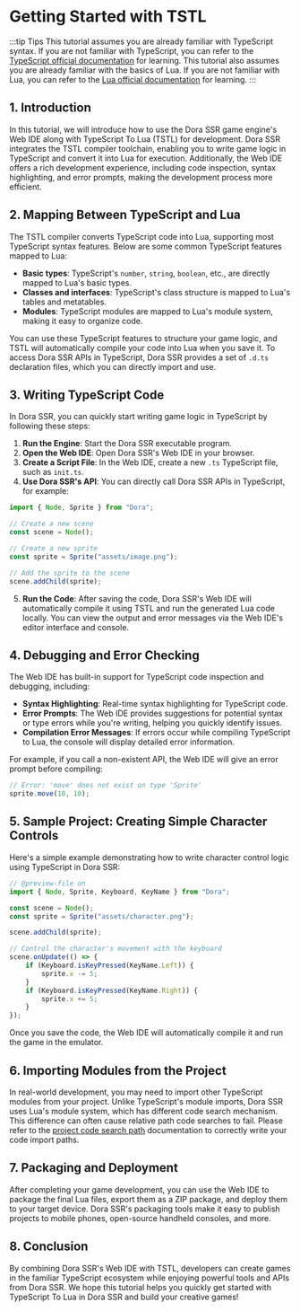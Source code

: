 
# Getting Started with TSTL

:::tip Tips
This tutorial assumes you are already familiar with TypeScript syntax. If you are not familiar with TypeScript, you can refer to the [TypeScript official documentation](https://www.typescriptlang.org/docs/) for learning. This tutorial also assumes you are already familiar with the basics of Lua. If you are not familiar with Lua, you can refer to the [Lua official documentation](https://lua-users.org/wiki/TutorialDirectory) for learning.
:::

## 1. Introduction

In this tutorial, we will introduce how to use the Dora SSR game engine's Web IDE along with TypeScript To Lua (TSTL) for development. Dora SSR integrates the TSTL compiler toolchain, enabling you to write game logic in TypeScript and convert it into Lua for execution. Additionally, the Web IDE offers a rich development experience, including code inspection, syntax highlighting, and error prompts, making the development process more efficient.

## 2. Mapping Between TypeScript and Lua

The TSTL compiler converts TypeScript code into Lua, supporting most TypeScript syntax features. Below are some common TypeScript features mapped to Lua:

- **Basic types**: TypeScript's `number`, `string`, `boolean`, etc., are directly mapped to Lua's basic types.
- **Classes and interfaces**: TypeScript's class structure is mapped to Lua's tables and metatables.
- **Modules**: TypeScript modules are mapped to Lua's module system, making it easy to organize code.

You can use these TypeScript features to structure your game logic, and TSTL will automatically compile your code into Lua when you save it. To access Dora SSR APIs in TypeScript, Dora SSR provides a set of `.d.ts` declaration files, which you can directly import and use.

## 3. Writing TypeScript Code

In Dora SSR, you can quickly start writing game logic in TypeScript by following these steps:

1. **Run the Engine**: Start the Dora SSR executable program.
2. **Open the Web IDE**: Open Dora SSR's Web IDE in your browser.
3. **Create a Script File**: In the Web IDE, create a new `.ts` TypeScript file, such as `init.ts`.
4. **Use Dora SSR's API**: You can directly call Dora SSR APIs in TypeScript, for example:

```ts
import { Node, Sprite } from "Dora";

// Create a new scene
const scene = Node();

// Create a new sprite
const sprite = Sprite("assets/image.png");

// Add the sprite to the scene
scene.addChild(sprite);
```

5. **Run the Code**: After saving the code, Dora SSR's Web IDE will automatically compile it using TSTL and run the generated Lua code locally. You can view the output and error messages via the Web IDE's editor interface and console.

## 4. Debugging and Error Checking

The Web IDE has built-in support for TypeScript code inspection and debugging, including:

- **Syntax Highlighting**: Real-time syntax highlighting for TypeScript code.
- **Error Prompts**: The Web IDE provides suggestions for potential syntax or type errors while you're writing, helping you quickly identify issues.
- **Compilation Error Messages**: If errors occur while compiling TypeScript to Lua, the console will display detailed error information.

For example, if you call a non-existent API, the Web IDE will give an error prompt before compiling:

```ts
// Error: 'move' does not exist on type 'Sprite'
sprite.move(10, 10);
```

## 5. Sample Project: Creating Simple Character Controls

Here's a simple example demonstrating how to write character control logic using TypeScript in Dora SSR:

```ts
// @preview-file on
import { Node, Sprite, Keyboard, KeyName } from "Dora";

const scene = Node();
const sprite = Sprite("assets/character.png");

scene.addChild(sprite);

// Control the character's movement with the keyboard
scene.onUpdate(() => {
	if (Keyboard.isKeyPressed(KeyName.Left)) {
		sprite.x -= 5;
	}
	if (Keyboard.isKeyPressed(KeyName.Right)) {
		sprite.x += 5;
	}
});
```

Once you save the code, the Web IDE will automatically compile it and run the game in the emulator.

## 6. Importing Modules from the Project

In real-world development, you may need to import other TypeScript modules from your project. Unlike TypeScript's module imports, Dora SSR uses Lua's module system, which has different code search mechanism. This difference can often cause relative path code searches to fail. Please refer to the [project code search path](../../project-management) documentation to correctly write your code import paths.

## 7. Packaging and Deployment

After completing your game development, you can use the Web IDE to package the final Lua files, export them as a ZIP package, and deploy them to your target device. Dora SSR's packaging tools make it easy to publish projects to mobile phones, open-source handheld consoles, and more.

## 8. Conclusion

By combining Dora SSR's Web IDE with TSTL, developers can create games in the familiar TypeScript ecosystem while enjoying powerful tools and APIs from Dora SSR. We hope this tutorial helps you quickly get started with TypeScript To Lua in Dora SSR and build your creative games!
